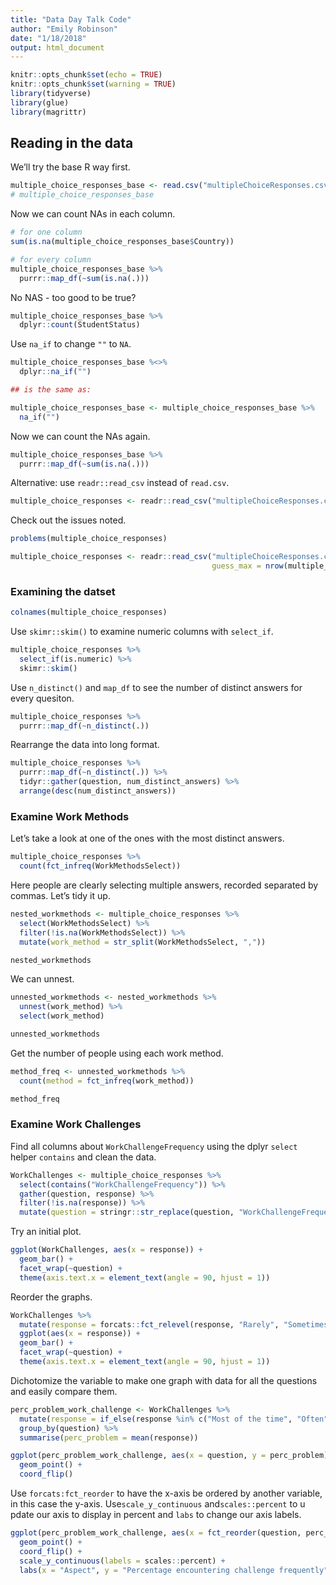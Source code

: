 ```yaml
---
title: "Data Day Talk Code"
author: "Emily Robinson"
date: "1/18/2018"
output: html_document
---
```


```r
knitr::opts_chunk$set(echo = TRUE)
knitr::opts_chunk$set(warning = TRUE)
library(tidyverse)
library(glue)
library(magrittr)
```

## Reading in the data

We'll try the base R way first. 

```r
multiple_choice_responses_base <- read.csv("multipleChoiceResponses.csv")
# multiple_choice_responses_base
```

Now we can count NAs in each column.

```r
# for one column
sum(is.na(multiple_choice_responses_base$Country))

# for every column 
multiple_choice_responses_base %>%
  purrr::map_df(~sum(is.na(.)))
```

No NAS - too good to be true?
```r
multiple_choice_responses_base %>%
  dplyr::count(StudentStatus)
```

Use `na_if` to change `""` to `NA`. 
```r
multiple_choice_responses_base %<>%
  dplyr::na_if("")

## is the same as: 

multiple_choice_responses_base <- multiple_choice_responses_base %>%
  na_if("")
```

Now we can count the NAs again. 

```r
multiple_choice_responses_base %>%
  purrr::map_df(~sum(is.na(.)))
```

Alternative: use `readr::read_csv` instead of `read.csv`. 

```r
multiple_choice_responses <- readr::read_csv("multipleChoiceResponses.csv")
```

Check out the issues noted. 

```r
problems(multiple_choice_responses)
```

```r
multiple_choice_responses <- readr::read_csv("multipleChoiceResponses.csv", 
                                             guess_max = nrow(multiple_choice_responses))
```

### Examining the datset 

```r
colnames(multiple_choice_responses)
```

Use `skimr::skim()` to examine numeric columns with `select_if`. 

```r
multiple_choice_responses %>%
  select_if(is.numeric) %>%
  skimr::skim()
```

Use `n_distinct()` and `map_df` to see the number of distinct answers for every quesiton.  

```r
multiple_choice_responses %>%
  purrr::map_df(~n_distinct(.)) 
```

Rearrange the data into long format. 

```r
multiple_choice_responses %>%
  purrr::map_df(~n_distinct(.)) %>%
  tidyr::gather(question, num_distinct_answers) %>%
  arrange(desc(num_distinct_answers))
```

### Examine Work Methods
Let's take a look at one of the ones with the most distinct answers. 

```r
multiple_choice_responses %>%
  count(fct_infreq(WorkMethodsSelect))
```

Here people are clearly selecting multiple answers, recorded separated by commas. Let's tidy it up. 

```r
nested_workmethods <- multiple_choice_responses %>%
  select(WorkMethodsSelect) %>%
  filter(!is.na(WorkMethodsSelect)) %>%
  mutate(work_method = str_split(WorkMethodsSelect, ",")) 

nested_workmethods
```

We can unnest. 

```r
unnested_workmethods <- nested_workmethods %>%
  unnest(work_method) %>%
  select(work_method)

unnested_workmethods
```

Get the number of people using each work method. 

```r
method_freq <- unnested_workmethods %>%
  count(method = fct_infreq(work_method))

method_freq
```

### Examine Work Challenges

Find all columns about `WorkChallengeFrequency` using the dplyr `select` helper `contains` and clean the data. 

```r
WorkChallenges <- multiple_choice_responses %>%
  select(contains("WorkChallengeFrequency")) %>%
  gather(question, response) %>%
  filter(!is.na(response)) %>%
  mutate(question = stringr::str_replace(question, "WorkChallengeFrequency", "")) 
```

Try an initial plot. 

```r
ggplot(WorkChallenges, aes(x = response)) + 
  geom_bar() + 
  facet_wrap(~question) + 
  theme(axis.text.x = element_text(angle = 90, hjust = 1))
```

Reorder the graphs. 

```r
WorkChallenges %>%
  mutate(response = forcats::fct_relevel(response, "Rarely", "Sometimes", "Often", "Most of the time")) %>%
  ggplot(aes(x = response)) + 
  geom_bar() + 
  facet_wrap(~question) + 
  theme(axis.text.x = element_text(angle = 90, hjust = 1))
```

Dichotomize the variable to make one graph with data for all the questions and easily compare them. 

```r
perc_problem_work_challenge <- WorkChallenges %>%
  mutate(response = if_else(response %in% c("Most of the time", "Often"), 1, 0)) %>%
  group_by(question) %>%
  summarise(perc_problem = mean(response)) 
```

```r
ggplot(perc_problem_work_challenge, aes(x = question, y = perc_problem)) + 
  geom_point() +
  coord_flip()
```

Use `forcats:fct_reorder` to have the x-axis be ordered by another variable, in this case the y-axis. Use`scale_y_continuous` and`scales::percent` to u pdate our axis to display in percent and `labs` to change our axis labels. 

```r
ggplot(perc_problem_work_challenge, aes(x = fct_reorder(question, perc_problem), y = perc_problem)) + 
  geom_point() +
  coord_flip() + 
  scale_y_continuous(labels = scales::percent) + 
  labs(x = "Aspect", y = "Percentage encountering challenge frequently")
```